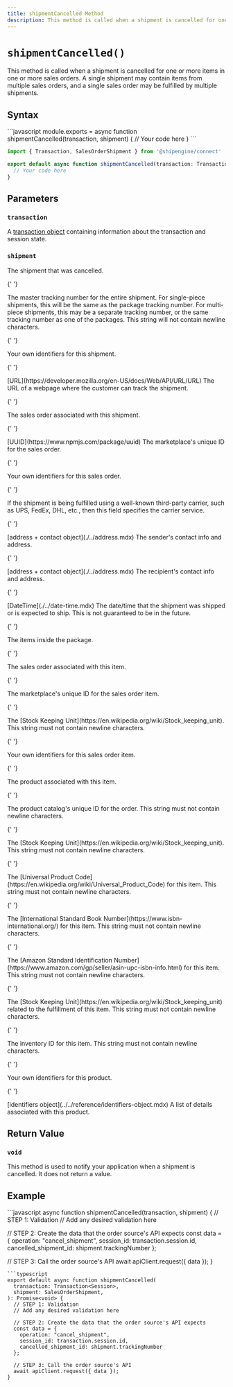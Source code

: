 ```yaml
---
title: shipmentCancelled Method
description: This method is called when a shipment is cancelled for one or more items in one or more sales orders.
---
```


# `shipmentCancelled()`

This method is called when a shipment is cancelled for one or more items in one or more sales orders.
A single shipment may contain items from multiple sales orders, and a single sales order
may be fulfilled by multiple shipments.

## Syntax

<CodeWrapper>
```javascript
module.exports = async function shipmentCancelled(transaction, shipment) {
  // Your code here
}
```

```typescript
import { Transaction, SalesOrderShipment } from '@shipengine/connect'

export default async function shipmentCancelled(transaction: Transaction, shipment: SalesOrderShipment): Promise<void> {
  // Your code here
}
```

</CodeWrapper>

## Parameters

### `transaction`

A [transaction object](../transaction.mdx) containing information about the transaction and session state.

### `shipment`

The shipment that was cancelled.

<Reference>

{' '}

<Field name="trackingNumber" type="string" nullable={false}>
  <Description>
    The master tracking number for the entire shipment. For single-piece shipments, this will be the same as the package
    tracking number. For multi-piece shipments, this may be a separate tracking number, or the same tracking number as
    one of the packages. This string will not contain newline characters.
  </Description>
</Field>

{' '}

<Field name="identifiers" type="object" nullable={false}>
  <Description>Your own identifiers for this shipment.</Description>
</Field>

{' '}

<Field name="trackingURL" nullable={true}>
  <Type>[URL](https://developer.mozilla.org/en-US/docs/Web/API/URL/URL)</Type>
  <Description>The URL of a webpage where the customer can track the shipment.</Description>
</Field>

{' '}

<Field name="salesOrder" type="object" nullable={false}>
  <Description>The sales order associated with this shipment.</Description>
</Field>

{' '}

<Field name="salesOrder.id" nullable={false}>
  <Type>[UUID](https://www.npmjs.com/package/uuid)</Type>
  <Description>The marketplace's unique ID for the sales order.</Description>
</Field>

{' '}

<Field name="salesOrder.identifiers" type="object" nullable={false}>
  <Description>Your own identifiers for this sales order.</Description>
</Field>

{' '}

<Field name="fulfillmentService" type="string" nullable={true}>
  <Description>
    If the shipment is being fulfilled using a well-known third-party carrier, such as UPS, FedEx, DHL, etc., then this
    field specifies the carrier service.
  </Description>
</Field>

{' '}

<Field name="shipFrom" nullable={true}>
  <Type>[address + contact object](./../address.mdx)</Type>
  <Description>The sender's contact info and address.</Description>
</Field>

{' '}

<Field name="shipTo" nullable={false}>
  <Type>[address + contact object](./../address.mdx)</Type>
  <Description>The recipient's contact info and address.</Description>
</Field>

{' '}

<Field name="shipDateTime" nullable={false}>
  <Type>[DateTime](./../date-time.mdx)</Type>
  <Description>
    The date/time that the shipment was shipped or is expected to ship. This is not guaranteed to be in the future.
  </Description>
</Field>

{' '}

<Field name="contents" type="object[]">
  <Description>The items inside the package.</Description>
</Field>

{' '}

<Field name="contents[].salesOrderItem" type="object" nullable={true}>
  <Description>The sales order associated with this item.</Description>
</Field>

{' '}

<Field name="contents[].salesOrderItem.id" type="string" nullable={false}>
  <Description>The marketplace's unique ID for the sales order item.</Description>
</Field>

{' '}

<Field name="contents[].salesOrderItem.sku" type="string" nullable={false}>
  <Description>
    The [Stock Keeping Unit](https://en.wikipedia.org/wiki/Stock_keeping_unit). This string must not contain newline
    characters.
  </Description>
</Field>

{' '}

<Field name="contents[].salesOrderItem.identifiers" type="object" nullable={false}>
  <Description>Your own identifiers for this sales order item.</Description>
</Field>

{' '}

<Field name="contents[].product" type="object" nullable={false}>
  <Description>The product associated with this item.</Description>
</Field>

{' '}

<Field name="contents[].product.id" type="string" nullable={false}>
  <Description>
    The product catalog's unique ID for the order. This string must not contain newline characters.
  </Description>
</Field>

{' '}

<Field name="contents[].product.sku" type="string" nullable={false}>
  <Description>
    The [Stock Keeping Unit](https://en.wikipedia.org/wiki/Stock_keeping_unit). This string must not contain newline
    characters.
  </Description>
</Field>

{' '}

<Field name="contents[].product.upc" type="string" nullable={false}>
  <Description>
    The [Universal Product Code](https://en.wikipedia.org/wiki/Universal_Product_Code) for this item. This string must
    not contain newline characters.
  </Description>
</Field>

{' '}

<Field name="contents[].product.isbn" type="string" nullable={false}>
  <Description>
    The [International Standard Book Number](https://www.isbn-international.org/) for this item. This string must not
    contain newline characters.
  </Description>
</Field>

{' '}

<Field name="contents[].product.asin" type="string" nullable={false}>
  <Description>
    The [Amazon Standard Identification Number](https://www.amazon.com/gp/seller/asin-upc-isbn-info.html) for this item.
    This string must not contain newline characters.
  </Description>
</Field>

{' '}

<Field name="contentes[].product.fulfillmentSku" type="string" nullable={false}>
  <Description>
    The [Stock Keeping Unit](https://en.wikipedia.org/wiki/Stock_keeping_unit) related to the fulfillment of this item.
    This string must not contain newline characters.
  </Description>
</Field>

{' '}

<Field name="contents[].product.inventoryID" type="string" nullable={false}>
  <Description>The inventory ID for this item. This string must not contain newline characters.</Description>
</Field>

{' '}

<Field name="contents[].product.identifiers" type="object" nullable={false}>
  <Description>Your own identifiers for this product.</Description>
</Field>

{' '}

<Field name="contents[].product.details" nullable={false}>
  <Type>[identifiers object](../../reference/identifiers-object.mdx)</Type>
  <Description>A list of details associated with this product.</Description>
</Field>

</Reference>

## Return Value

### `void`

This method is used to notify your application when a shipment is cancelled. It does not return a value.

## Example

<CodeWrapper>
```javascript
async function shipmentCancelled(transaction, shipment) {
  // STEP 1: Validation
  // Add any desired validation here

// STEP 2: Create the data that the order source's API expects
const data = {
operation: "cancel_shipment",
session_id: transaction.session.id,
cancelled_shipment_id: shipment.trackingNumber
};

// STEP 3: Call the order source's API
await apiClient.request({ data });
}

````
```typescript
export default async function shipmentCancelled(
  transaction: Transaction<Session>,
  shipment: SalesOrderShipment,
): Promise<void> {
  // STEP 1: Validation
  // Add any desired validation here

  // STEP 2: Create the data that the order source's API expects
  const data = {
    operation: "cancel_shipment",
    session_id: transaction.session.id,
    cancelled_shipment_id: shipment.trackingNumber
  };

  // STEP 3: Call the order source's API
  await apiClient.request({ data });
}

````

</CodeWrapper>
